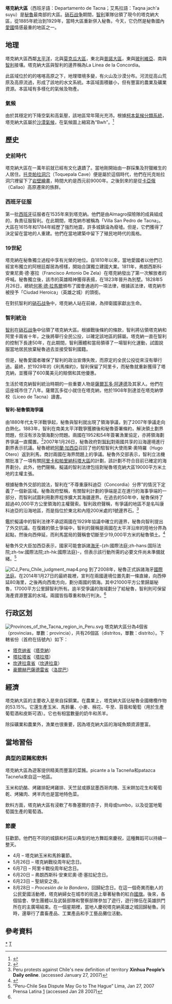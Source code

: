 {{Infobox settlement
<!-- See Template:Infobox settlement for additional fields and descriptions -->
| name                    = 塔克納大區
| native_name             = Departamento de Tacna
| native_name_lang        = 西班牙語
| settlement_type         = [[秘魯大區|大區]]
| image_skyline           = 
| image_alt               = 
| image_caption           = 
| image_flag              = Flag of Tacna.svg 
| flag_alt                = 
| image_seal              = Escudo_Tacna.png
| seal_alt                = 
| image_shield            = 
| shield_alt              = 
| nickname                = 
| motto                   = 
| image_map               = Peru - Tacna Department (locator map).svg
| map_alt                 = 
| map_caption             = 塔克納大區在秘魯的位置
| pushpin_map             = 
| pushpin_map_alt         = 
| pushpin_map_caption     = 
| coordinates = {{coord|-17.6|-70.2|type:adm1st_region:PE|display=inline,title}}
| coor_pinpoint           = 
| coordinates_footnotes   = 
| subdivision_type        = 國家
| subdivision_name        = [[秘魯|秘魯]]
| subdivision_type1       = 下級行政區
| subdivision_name1       = 4省和26區
| subdivision_type2       = 
| subdivision_name2       = 
| established_title       = 
| established_date        = 
| founder                 = 
| seat_type               = 首府
| seat                    = [[塔克納|塔克納]]
| government_footnotes    = 
| leader_party            = 
| leader_title            = 總督
| leader_name             = Juan Tonconi Quispe<br><small>（2019年–2022年）
| unit_pref               = Metric<!-- or US or UK -->
| area_footnotes          = 
| area_total_km2          = 16075.89
| area_land_km2           = 
| area_water_km2          = 
| area_water_percent      = 
| area_note               = 
| elevation_footnotes     = （首府）
| elevation_m             = 562
| elevation_max_m         = 3415
| elevation_min_m         = 0
| population_footnotes    = 
| population_total        = 329332
| population_as_of        = 2017年
| population_density_km2  = auto
| population_demonym      = 
| population_note         = 
| timezone1               = 
| utc_offset1             = 
| timezone1_DST           = 
| utc_offset1_DST         = 
| postal_code_type        = UBIGEO
| postal_code             = 23
| area_code_type          = 電話區號
| area_code               = 052
| iso_code                = PE-TAC
| website                 = [http://www.regiontacna.gob.pe www.regiontacna.gob.pe]
| footnotes               = 
| blank_name_sec1        = 主要資源
| blank_info_sec1        = [[葡萄屬|葡萄藤]]、[[棉花|棉花]]、[[銅|銅]]。
| blank2_name_sec1        = 貧窮率
| blank2_info_sec1        = 32.8%
| blank3_name_sec1        = 佔全國[[GDP|GDP]]
| blank3_info_sec1        = 1.7%
}}

'''塔克納大區'''（西班牙語：Departamento de Tacna；艾馬拉語：Taqna jach'a suyu）是[[秘魯|秘魯]]最南部的大區。[[硝石战争|硝石战争]]期間，[[智利|智利]]軍隊佔領了現今的塔克納大區，從1885年統治到1929年，當時大區重新併入秘魯。今天，它仍然是秘魯國內[[愛國|愛國]]情感最重的地區之一。

== 地理 ==
塔克納大區西鄰[[太平洋|太平洋]]，北與[[莫克瓜大區|莫克瓜大區]]，東北與[[普諾大區|普諾大區]]，東與[[玻利維亞|玻利維亞]]、南與[[智利|智利]]接壤。塔克納大區與智利的邊界稱為La Línea de la Concordia。

此區域位於的的喀喀高原之下，地理環境多變，有火山及沙漠分布。河流從高山荒原及高原流過，形成了該地的水文系統。本區域面積雖小，但有豐富的農業及礦業資源。本區域有多樣化的氣候及物產。

=== 氣候 ===
由於其穩定的下降空氣和高氣壓，該地區常年陽光充沛。根據[[柯本氣候分類法|柯本氣候分類系統]]，塔克納大區屬於[[沙漠氣候|沙漠氣候]]，在氣候圖上縮寫為“Bwh”。<ref>{{Cite web |url=http://www.weatherbase.com/weather/weather-summary.php3?s=592592&cityname=Tacna%2C+Tacna%2C+Peru&units= |title=Climate Summary for Tacna, Peru |access-date=2020-03-07 |archive-date=2020-04-20 |archive-url=https://web.archive.org/web/20200420003447/http://www.weatherbase.com/weather/weather-summary.php3?s=592592&cityname=Tacna%2C+Tacna%2C+Peru&units= |dead-url=no }}</ref>

== 歷史 ==
=== 史前時代 ===
塔克納大區在一萬年前就已經有文化遺蹟了。當地剛開始由一群採集及狩獵維生的人居住。[[托克帕拉洞穴|托克帕拉洞穴]]（Toquepala Cave）便是屬於這個時代，他們在托克帕拉洞穴裡留下了[[岩壁繪畫|岩壁繪畫]]，時間大約是西元前9000年。之後到來的是從[[卡亞俄|卡亞俄]]（Callao）高原遷來的族群。

=== 西班牙征服 ===
第一批[[西班牙|西班牙]]征服者在1535年來到塔克納。他們是由Almagro探險隊的成員組成的，負責征服智利。在此期間，塔克納市被稱為「Villa San Pedro de Tacna」。大區在1615年和1784年經歷了強烈地震，許多城鎮淪為廢墟。但是，它們獲得了決定留在當地的人重建。他們在當地建築中留下了殖民地時代的風格。

=== 19世紀 ===
塔克納在秘魯獨立過程中享有光榮的地位。自1810年以來，當地愛國者以他們已經宣布獨立的阿根廷鄰居為榜樣，開始合謀獨立建國大業。1811年，弗朗西斯科·安東尼奧·德·塞拉（Francisco Antonio De Zela）在塔克納發出了第一次解放者的呼喊。秘魯獨立後，該市的英雄精神獲得表揚，在1823年晉升為別墅。1828年5月26日，總統[[何塞·德·拉馬爾|何塞·德·拉馬爾]]頒布了國會通過的一項法律，根據該法律，塔克納市被授予「Ciudad Heroica」（英雄之城）的頭銜。

在對抗智利的[[硝石战争|硝石战争]]中，塔克納人站在前線，為捍衛國家獻出生命。

=== 智利統治 ===
{{Main|硝石战争}}
[[智利|智利]]在[[硝石战争|硝石战争]]中佔領了塔克納大區。根據戰後條約的條款，智利將佔領塔克納和阿里卡兩省十年，之後將舉行全民公投，以確定該地區的歸屬。塔克納一直在智利的控制下長達50年，在此期間，智利團體和當局領導了一場智利化運動，試圖說服當地居民放棄秘魯過去並接受智利國籍。

但是，秘魯愛國者確保了智利的政治宣傳失敗，而原定的全民公投從來沒有舉行過。最終，於1929年的《利馬條約》，智利保留了阿里卡，而秘魯就重新獲得了塔克納，並獲得了600萬美元的賠償和其他優惠。

生活於塔克納智利統治時期的一些重要人物是[[薩爾瓦多·阿連德|薩爾瓦多·阿連德]]及其家人。他們在這座城市住了八年。薩爾瓦多從小就住在塔克納，他於1908年到達並在塔克納學校（Liceo de Tacna）讀書。

====智利-秘魯領海爭議====
由1880年代太平洋戰爭起，秘魯與智利就出現了領海爭議，到了2007年爭議走向白熱化。1883年，智利在南美太平洋戰爭獲勝後和秘魯簽署條約，解決領土劃界問題，但沒有涉及領海劃分問題。兩國在1952和54年簽署漁業協定，亦將領海劃界爭議一直擱置。<ref name="now">{{cite web |title=秘魯智利領海劃界爭議告一段落 |url=https://news.now.com/home/international/player?newsId=91708 |website=Now 新聞 |accessdate=2020-03-07 |language=zh-hk |archive-date=2020-04-20 |archive-url=https://web.archive.org/web/20200420003454/https://news.now.com/home/international/player?newsId=91708 |dead-url=no }}</ref>2007年1月26日，秘魯政府對[[智利|智利]]對兩國共享的沿海邊境進行劃界表示抗議。秘魯總統[[阿蘭·加西亞·佩雷斯|阿蘭·加西亞]]召回了他的駐智利大使雨果·奧特羅（Hugo Otero）返到利馬，商討兩國在海界問題上的爭議。秘魯外交部表示，智利立法機關批准了一項有關[[阿里卡和帕里納科塔大區|阿里卡和帕里納科塔大區]]的計劃，該計劃不符合目前已確定的海界劃分。此外，他們聲稱，擬議的智利法律包括對秘魯塔克納大區19000平方米土地的主權主張。

根據秘魯外交部的說法，智利在“不尊重康科迪亞（Concordia）分界”的情況下定義了一個新區域。秘魯政府堅稱，有關智利計劃的爭端是正在進行的海事爭端的一部分，而智利試圖利用劃界程序擴大其海疆邊界。在過去的50年中，秘魯保持了超過40,000平方公里領海的主權聲索。智利政府聲稱，有爭議的地區不是名叫康科迪亞的沿海地區，而是指位於東北和內陸200米處的1號邊界石。<ref>Peru protests against Chile's new definition of territory '''Xinhua People’s Daily online'''. (accessed January 27, 2007)</ref>

鑑於擬議中的智利法律不承認兩國在1929年協議中確立的邊界，秘魯向智利提出了外交抗議。在復雜的領土爭端中，智利的聲稱是兩國在太平洋沿岸的陸地分界為起點，然後向西伸延，而利馬當局的聲稱會切斷至少19,000平方米的秘魯領土。<ref>{{Cite web |url=http://www.plenglish.com/article.asp?ID=%7BB61A9B1C-4389-47D4-9360-79426550E469%7D)&language=EN |title=Prensa Latina<!-- Bot generated title --> |access-date=2020-03-07 |archive-date=2008-10-25 |archive-url=https://web.archive.org/web/20081025124115/http://www.plenglish.com/article.asp?ID=%7BB61A9B1C-4389-47D4-9360-79426550E469%7D)&language=EN |dead-url=no }}</ref>

秘魯外交大臣加西亞表示，國家可能會訴諸[[海牙|海牙]]-{zh:國際法庭;zh-hans:国际法院;zh-tw:國際法院;zh-hk:國際法庭}-，但表示該行動所需的必要文件尚未準備就緒。<ref>“Peru-Chile Sea Dispute May Go to The Hague” Lima, Jan 27, 2007 Prensa Latina [http://www.plenglish.com/article.asp?ID=%7B0717DC70-D950-4AC2-9D92-67B4B7D28892%7D&language=EN] {{Wayback|url=http://www.plenglish.com/article.asp?ID=%7B0717DC70-D950-4AC2-9D92-67B4B7D28892%7D&language=EN |date=20081025124111 }} (accessed Jan 28 2007)</ref>

[[File:ICJ_Peru_Chile_judgment_map4.png|thumb]]
到了2008年，秘魯正式訴諸海牙[[國際法院|國際法庭]]。在2014年1月27日的最終裁裡，宣判在兩國邊境位置先劃一條直線，向西伸延80海里，之後再向西南方向，劃分兩國的領海。其中21000平方公里歸屬秘魯，17000平方公里歸智利所有。逾半受爭議的海域劃分了給秘魯，智利則可保留海產資源豐富的水域。兩國皆指尊重和執行判決。<ref name="now"/>

== 行政区划 ==
[[File:Provinces_of_the_Tacna_region_in_Peru.svg|thumb]]
塔克納大區分為4個省（provincias，單數：provincia），共有26個區（distritos，單數：distrito）。下轄省份（首府在括號內）如下：
* [[塔克纳省|塔克纳省]]（[[塔克納|塔克納]]）
* [[塔拉塔省|塔拉塔省]]（[[塔拉塔_(秘魯)|塔拉塔]]）
* [[坎達拉韋省|坎達拉韋省]]（[[坎達拉韋|坎達拉韋]]）
* [[豪爾赫巴薩德雷省|豪爾赫巴薩德雷省]]（[[洛昆巴|洛昆巴]]）

== 經濟 ==
塔克納大區的主要收入是來自採銅業。在農業上，塔克納大區佔秘魯全國橄欖作物的53.15%。它還生產玉米、馬鈴薯、小麥、棉花、牛至、苜蓿和葡萄（用於生產葡萄酒和皮斯可酒）。它也有相當數量的奶牛和羔羊。

除採礦業和農業外，漁業也很重要，因為塔克納大區的海域魚類資源豐富。

== 當地習俗 ==
=== 典型的菜餚和飲料 ===
塔克納大區為遊客提供精美而豐富的菜餚。picante a la Tacneña和patazca Tacneña來自這一地區。

玉米和奶酪、烤雞排配烤雞排、天竺鼠或豚鼠墨西哥肉捲、玉米餅加花生和葡萄乾、烤豬肉、烤羊肉也是當地特色菜。

飲料方面，塔克納大區有浸軟了布魯塞爾的杏子，貝母或tumbo，以及從當地葡萄園生產的葡萄酒。

=== 節慶 ===
狂歡節。他們在不同的城鎮和村莊以典型的地方舞蹈來慶祝，這種舞蹈可以持續一整天。

* 4月 – 塔克納玉米和馬鈴薯節。
* 5月26日 – 塔克納戰役周年紀念日。
* 6月7日 – 阿里卡戰役周年紀念日。
* 6月20日 – 弗朗西斯科·安東尼奧·德·塞拉紀念日。
* 6月23日 – 聖胡安之夜。
* 8月28日 – ''Procesión de la Bandera''，回歸紀念日。在這一個奇異而動人的公民愛國活動裡，塔克納婦女在城市的街道上舉著秘魯的紅白[[秘魯國旗|國旗]]。後來，各個協會、學生團體以及武裝部隊和警察部隊參加了遊行，遊行隊伍在英雄拱門所在的主廣場結束。在一個星期裡，當地人慶祝塔克納英雄之城回歸秘魯。同時，還舉行了農畜產品、工業產品和手工藝品攤位活動。

== 參考資料 ==
{{reflist}}

{{秘鲁区份}}
{{秘魯省份|state=collapsed}}
[[Category:塔克纳大区|*]]
[[Category:秘鲁大区|T]]
